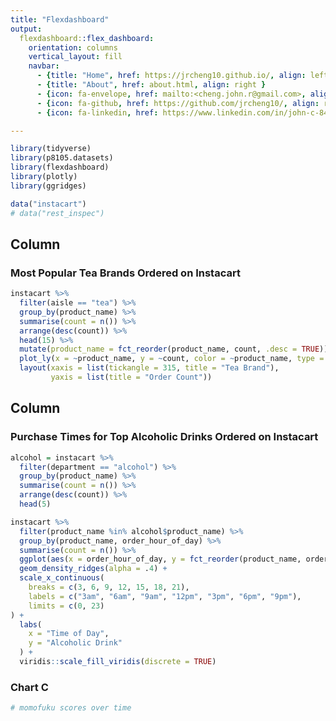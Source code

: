 ```yaml
---
title: "Flexdashboard"
output: 
  flexdashboard::flex_dashboard:
    orientation: columns
    vertical_layout: fill
    navbar:
      - {title: "Home", href: https://jrcheng10.github.io/, align: left}
      - {title: "About", href: about.html, align: right }
      - {icon: fa-envelope, href: mailto:<cheng.john.r@gmail.com>, align: right }
      - {icon: fa-github, href: https://github.com/jrcheng10/, align: right }
      - {icon: fa-linkedin, href: https://www.linkedin.com/in/john-c-843a2a37/, align: right }

---
```


```r
library(tidyverse)
library(p8105.datasets)
library(flexdashboard)
library(plotly)
library(ggridges)
```

```r
data("instacart")
# data("rest_inspec")
```

Column {data-width=600}
-----------------------------------------------------------------------

### Most Popular Tea Brands Ordered on Instacart

```r
instacart %>%
  filter(aisle == "tea") %>%
  group_by(product_name) %>%
  summarise(count = n()) %>%
  arrange(desc(count)) %>%
  head(15) %>%
  mutate(product_name = fct_reorder(product_name, count, .desc = TRUE)) %>% 
  plot_ly(x = ~product_name, y = ~count, color = ~product_name, type = "bar", colors = "viridis") %>% 
  layout(xaxis = list(tickangle = 315, title = "Tea Brand"),
         yaxis = list(title = "Order Count"))

```

Column {data-width=400}
-----------------------------------------------------------------------

### Purchase Times for Top Alcoholic Drinks Ordered on Instacart

```r
alcohol = instacart %>%
  filter(department == "alcohol") %>%
  group_by(product_name) %>%
  summarise(count = n()) %>%
  arrange(desc(count)) %>%
  head(5)

instacart %>%
  filter(product_name %in% alcohol$product_name) %>%
  group_by(product_name, order_hour_of_day) %>%
  summarise(count = n()) %>%
  ggplot(aes(x = order_hour_of_day, y = fct_reorder(product_name, order_hour_of_day, .desc = TRUE), fill = product_name)) +
  geom_density_ridges(alpha = .4) + 
  scale_x_continuous(
    breaks = c(3, 6, 9, 12, 15, 18, 21),
    labels = c("3am", "6am", "9am", "12pm", "3pm", "6pm", "9pm"),
    limits = c(0, 23)
) +
  labs(
    x = "Time of Day",
    y = "Alcoholic Drink"
  ) +
  viridis::scale_fill_viridis(discrete = TRUE)
```

### Chart C

```r
# momofuku scores over time


```